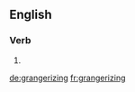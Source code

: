 ==English==

===Verb===
{{head|en|present participle}}

# {{present participle of|grangerize|lang=en}}

[[de:grangerizing]]
[[fr:grangerizing]]